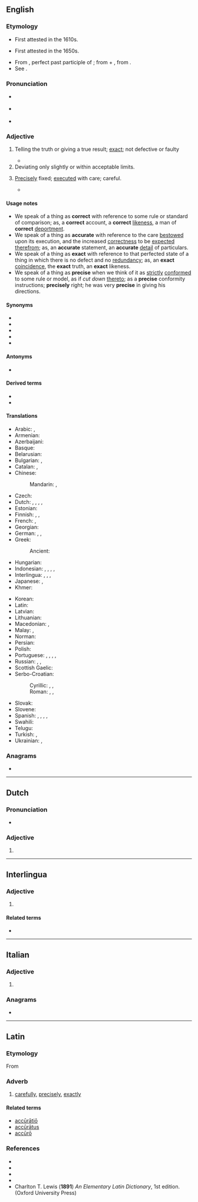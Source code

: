 ==English==

===Etymology===
* First attested in the 1610s.
* {{sense|exactness}} First attested in the 1650s.
* From {{der|en|la|accūrātus|t=done with care}}, perfect past participle of {{m|la|accūrō|t=take care of}}; from {{m|la|ad-|t=to, towards, at}} + {{m|la|cūrō|t=take care}}, from {{m|la|cūra|t=care}}.
* See {{l|en|cure}}.

===Pronunciation===
* {{a|UK}} {{IPA|/ˈæk.jʊ.ɹət/|/ˈæk.jə.ɹɪt/|lang=en}}
* {{a|US}} {{IPA|/ˈæk.jə.ɹɪt/|lang=en}}
* {{audio|En-us-accurate.ogg|Audio (US)|lang=en}}

===Adjective===
{{en-adj|more}}

# Telling the truth or giving a true result; [[exact]]; not defective or faulty
#: {{ux|en|an '''accurate''' calculator}}
#: {{ux|en|an '''accurate''' measure}}
#: {{ux|en|'''accurate''' knowledge}}
#* {{RQ:Schuster Hepaticae|volume=V|page=x|text=For more than 90% of the figures (mostly drawn during 1976-1990), either a scale, or the given magnification, will allow the user to derive '''accurate''' measurements, even when these are lacking in the diagnosis.}}
# Deviating only slightly or within acceptable limits.
#: {{ux|en|My horoscopes I read last week were surprisingly '''accurate'''.}}
# {{lb|en|obsolete}} [[precisely|Precisely]] fixed; [[executed]] with care; careful.
#* {{quote-book|lang=en|author=Bacon|year=1625|title=Of the Vicissitude of Things|passage=for that is the fume of those, that conceive the celestial bodies have more '''accurate''' influences upon these things below, than indeed they have}}

====Usage notes====
* We speak of a thing as '''correct''' with reference to some rule or standard of comparison; as, a '''correct''' account, a '''correct''' [[likeness]], a man of '''correct''' [[deportment]].
* We speak of a thing as '''accurate''' with reference to the care [[bestowed]] upon its execution, and the increased [[correctness]] to be [[expected]] [[therefrom]]; as, an '''accurate''' statement, an '''accurate''' [[detail]] of particulars.
* We speak of a thing as '''exact''' with reference to that perfected state of a thing in which there is no defect and no [[redundancy]]; as, an '''exact''' [[coincidence]], the '''exact''' truth, an '''exact''' likeness.
* We speak of a thing as '''precise''' when we think of it as [[strictly]] [[conformed]] to some rule or model, as if ''cut down'' [[thereto]]; as a '''precise''' conformity instructions; '''precisely''' right; he was very '''precise''' in giving his directions.

====Synonyms====
* {{l|en|correct}}
* {{l|en|exact}}
* {{l|en|just}}
* {{l|en|nice}}
* {{l|en|particular}}

====Antonyms====
* {{l|en|inaccurate}}

====Derived terms====
* {{l|en|accuracy}}
* {{l|en|accurately}}

====Translations====
{{trans-top|exact or careful conformity to truth}}
* Arabic: {{t|ar|مَضْبُوط}}, {{t+|ar|دَقِيق}}
* Armenian: {{t+|hy|ճիշտ}}
* Azerbaijani: {{t+|az|dəqiq}}
* Basque: {{t+|eu|doi}}
* Belarusian: {{t|be|дакладны́|m}}
* Bulgarian: {{t+|bg|то́чен}}, {{t+|bg|преци́зен}}
* Catalan: {{t+|ca|exacte}}, {{t+|ca|precís}}
* Chinese:
*: Mandarin: {{t+|cmn|準確}}, {{t+|cmn|准确|tr=zhǔnquè}}
* Czech: {{t+|cs|přesný|f}}
* Dutch: {{t+|nl|accuraat}}, {{t+|nl|precies}}, {{t+|nl|exact}}, {{t+|nl|trefzeker}}, {{t+|nl|nauwkeurig}}
* Estonian: {{t+|et|täpne}}
* Finnish: {{t+|fi|tarkka}}, {{t+|fi|täsmällinen}}, {{t|fi|paikkansapitävä}}
* French: {{t+|fr|précis}}, {{t+|fr|exact}}
* Georgian: {{t|ka|ზუსტი}}
* German: {{t+|de|genau}}, {{t+|de|präzise}}, {{t+|de|exakt}}
* Greek: {{t+|el|ακριβής}}
*: Ancient: {{t|grc|ἀκριβής}}
* Hungarian: {{t+|hu|pontos}}
* Indonesian: {{t+|id|akurat}}, {{t+|id|teliti}}, {{t+|id|tepat}}, {{t+|id|cermat}}, {{t+|id|titis}}
* Interlingua: {{t|ia|accurate}}, {{t|ia|precise}}, {{t|ia|exacte}}, {{t|ia|juste}}
* Japanese: {{t+|ja|正確|tr=せいかくな, seikaku na|alt=正確な}}, {{t+|ja|精密|tr=せいみつな, seimitsu na|alt=精密な}}
* Khmer: {{t+|km|ត្រឹម|tr=trəm}}
{{trans-mid}}
* Korean: {{t+|ko|정확하다|tr=jeonghwak-han|alt=정확한}}
* Latin: {{t+|la|accūrātus}}
* Latvian: {{t|lv|precīzs}}
* Lithuanian: {{t+|lt|tikslus}}
* Macedonian: {{t|mk|то́чен}}, {{t|mk|пре́цизен}}
* Malay: {{t|ms|tepat}}, {{t|ms|jitu}}
* Norman: {{t|nrf|juste}} {{qualifier|Jersey}}
* Persian: {{t+|fa|دقیق|tr=daqiq}}
* Polish: {{t+|pl|dokładny}}
* Portuguese: {{t+|pt|preciso|m}}, {{t+|pt|exato|m}}, {{t+|pt|acurado|m}}, {{t+|pt|justo|m}}, {{t+|pt|certeiro|m}}
* Russian: {{t+|ru|то́чный}}, {{t+|ru|пра́вильный}}, {{t+|ru|аккура́тный}} {{qualifier|careful}}
* Scottish Gaelic: {{t|gd|cinnteach}}
* Serbo-Croatian:
*: Cyrillic: {{t|sh|то̏чан}}, {{t|sh|та̏чан}}, {{t|sh|пре̏цӣзан}}
*: Roman: {{t+|sh|tȍčan}}, {{t+|sh|tȁčan}}, {{t+|sh|prȅcīzan}}
* Slovak: {{t|sk|presný}}
* Slovene: {{t|sl|natančen}}
* Spanish: {{t+|es|preciso}}, {{t+|es|exacto}}, {{t+|es|justo}}, {{t+|es|correcto}}, {{t+|es|certero}}
* Swahili: {{t+|sw|sanifu}}
* Telugu: {{t|te|ఖచ్చితమైన}}
* Turkish: {{t+|tr|kesin}}, {{t+|tr|dakik}}
* Ukrainian: {{t+|uk|то́чний}}, {{t|uk|докла́дний}}
{{trans-bottom}}

===Anagrams===
* {{anagrams|en|a=aaccertu|carucate}}

----

==Dutch==

===Pronunciation===
* {{audio|Nl-accurate.ogg|Audio|lang=nl}}

===Adjective===
{{head|nl|adjective form}}

# {{nl-adj form of|infl|accuraat}}

----

==Interlingua==

===Adjective===
{{ia-adj}}

# {{l|en|accurate}}

====Related terms====
* {{l|ia|accuratia}}

----

==Italian==

===Adjective===
{{head|it|adjective form|g=f-p}}

# {{inflection of|accurato||f|p|lang=it}}

===Anagrams===
* {{l|it|cacature}}

----

==Latin==

===Etymology===
From {{m|la|accūrātus||elaborate, exact}}

===Adverb===
{{la-adv|accūrātē}}

# [[carefully]], [[precisely]], [[exactly]]

====Related terms====
* [[acuratio|accūrātiō]]
* [[accuratus|accūrātus]]
* [[accuro#Latin|accūrō]]

===References===
* {{R:L&S}}
* {{R:Elementary Lewis}}
* {{R:Gaffiot}}
* {{R:M&A}}
* Charlton T. Lewis ('''1891''') ''An Elementary Latin Dictionary'', 1st edition. (Oxford University Press)